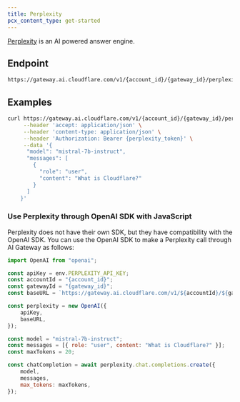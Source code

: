 ```yaml
---
title: Perplexity
pcx_content_type: get-started
---
```


[Perplexity](https://www.perplexity.ai/) is an AI powered answer engine.

## Endpoint

```txt
https://gateway.ai.cloudflare.com/v1/{account_id}/{gateway_id}/perplexity-ai
```

## Examples

```bash title="Example fetch request"
curl https://gateway.ai.cloudflare.com/v1/{account_id}/{gateway_id}/perplexity-ai/chat/completions \
     --header 'accept: application/json' \
     --header 'content-type: application/json' \
     --header 'Authorization: Bearer {perplexity_token}' \
     --data '{
      "model": "mistral-7b-instruct",
      "messages": [
        {
          "role": "user",
          "content": "What is Cloudflare?"
        }
      ]
    }'
```

### Use Perplexity through OpenAI SDK with JavaScript

Perplexity does not have their own SDK, but they have compatibility with the OpenAI SDK. You can use the OpenAI SDK to make a Perplexity call through AI Gateway as follows:

```js title="JavaScript"
import OpenAI from "openai";

const apiKey = env.PERPLEXITY_API_KEY;
const accountId = "{account_id}";
const gatewayId = "{gateway_id}";
const baseURL = `https://gateway.ai.cloudflare.com/v1/${accountId}/${gatewayId}/perplexity-ai`;

const perplexity = new OpenAI({
	apiKey,
	baseURL,
});

const model = "mistral-7b-instruct";
const messages = [{ role: "user", content: "What is Cloudflare?" }];
const maxTokens = 20;

const chatCompletion = await perplexity.chat.completions.create({
	model,
	messages,
	max_tokens: maxTokens,
});
```

